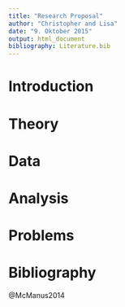 ```yaml
---
title: "Research Proposal"
author: "Christopher and Lisa"
date: "9. Oktober 2015"
output: html_document
bibliography: Literature.bib
---
```


# Introduction

# Theory

# Data

# Analysis

# Problems

# Bibliography

@McManus2014